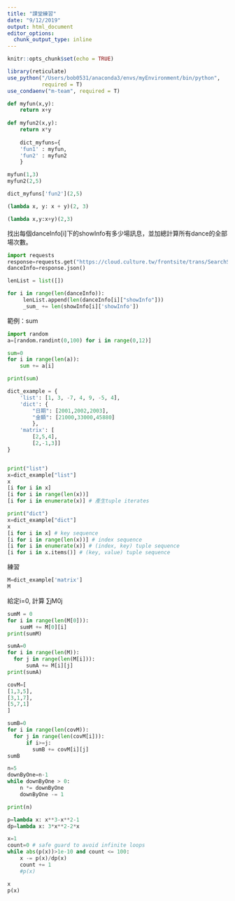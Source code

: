 ```yaml
---
title: "課堂練習"
date: "9/12/2019"
output: html_document
editor_options: 
  chunk_output_type: inline
---
```


```r
knitr::opts_chunk$set(echo = TRUE)

library(reticulate)
use_python("/Users/bob0531/anaconda3/envs/myEnvironment/bin/python",
           required = T)
use_condaenv("m-team", required = T)
```


```python
def myfun(x,y):
    return x+y
    
def myfun2(x,y):
    return x*y
    
    dict_myfuns={
    'fun1' : myfun,
    'fun2' : myfun2
    }
```

```python
myfun(1,3)
myfun2(2,5)
```


```python
dict_myfuns['fun2'](2,5)
```

```python
(lambda x, y: x + y)(2, 3)
```

```python
(lambda x,y:x+y)(2,3)
```

找出每個danceInfo[i]下的showInfo有多少場訊息，並加總計算所有dance的全部場次數。

```python
import requests
response=requests.get("https://cloud.culture.tw/frontsite/trans/SearchShowAction.do?method=doFindTypeJ&category=3")
danceInfo=response.json()
```

```python
lenList = list([])

for i in range(len(danceInfo)):
     lenList.append(len(danceInfo[i]["showInfo"]))
     _sum_ += len(showInfo[i]['showInfo'])
```


範例：sum

```python
import random
a=[random.randint(0,100) for i in range(0,12)]
```

```python
sum=0
for i in range(len(a)):
    sum += a[i]

print(sum)
```

```python
dict_example = {
    'list': [1, 3, -7, 4, 9, -5, 4],
    'dict': {
        "日期": [2001,2002,2003],
        "金額": [21000,33000,45880]
        },
    'matrix': [
        [2,5,4],
        [2,-1,3]]
}


print("list")
x=dict_example["list"]
x
[i for i in x]
[i for i in range(len(x))]
[i for i in enumerate(x)] # 產生tuple iterates
```

```python
print("dict")
x=dict_example["dict"]
x
[i for i in x] # key sequence
[i for i in range(len(x))] # index sequence
[i for i in enumerate(x)] # (index, key) tuple sequence
[i for i in x.items()] # (key, value) tuple sequence
```

練習
```python
M=dict_example['matrix']
M
```

給定i=0, 計算 ∑jM0j
 
```python
sumM = 0
for i in range(len(M[0])):
    sumM += M[0][i]
print(sumM)
```

```python
sumA=0
for i in range(len(M)):
  for j in range(len(M[i])):
      sumA += M[i][j]
print(sumA)
```

```python
covM=[
[1,3,5],
[3,1,7],
[5,7,1]
]
```

```python
sumB=0
for i in range(len(covM)):
  for j in range(len(covM[i])):
      if i>=j:
        sumB += covM[i][j]
sumB
```

```python
n=5
downByOne=n-1
while downByOne > 0:
    n *= downByOne
    downByOne -= 1

print(n)
```

```python
p=lambda x: x**3-x**2-1
dp=lambda x: 3*x**2-2*x

x=1
count=0 # safe guard to avoid infinite loops
while abs(p(x))>1e-10 and count <= 100:
    x -= p(x)/dp(x)
    count += 1
    #p(x)

x
p(x)
```












